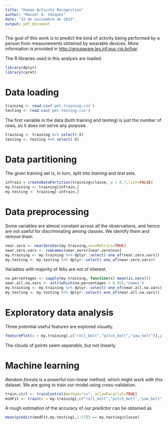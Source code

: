```yaml
---
title: "Human Activity Recognition"
author: "Manuel A. Vázquez"
date: "22 de noviembre de 2015"
output: pdf_document
---
```


The goal of this work is to predict the kind of activity being performed by a person from measurements obtained by wearable devices. More information is provided in <http://groupware.les.inf.puc-rio.br/har>.

The R libraries used in this analysis are loaded.

```r
library(dplyr)
library(caret)
```

# Data loading

```r
training <- read.csv('pml-training.csv')
testing <- read.csv('pml-testing.csv')
```

The first variable in the data (both training and testing) is just the number of rows, so it does not serve any purpose.

```r
training <- training %>% select(-X)
testing <- testing %>% select(-X)
```

# Data partitioning

The given training set is, in turn, split into *training* and *test* sets.

```r
inTrain = createDataPartition(training$classe, p = 0.7,list=FALSE)
my.training <- training[inTrain,]
my.testing <- training[-inTrain,]
```

# Data preprocessing

Some variables are almost constant across all the observations, and hence are not useful for discriminating among classes. We identify them and remove them.

```r
near.zero <- nearZeroVar(my.training,saveMetrics=TRUE)
near.zero.vars <- rownames(near.zero)[near.zero$nzv]
my.training <- my.training %>% dplyr::select(-one_of(near.zero.vars))
my.testing <- my.testing %>% dplyr::select(-one_of(near.zero.vars))
```

Variables with majority of *NA*s are not of interest.

```r
na.percentages <- sapply(my.training, function(x) mean(is.na(x)))
near.all.na.vars <- attr(which(na.percentages > 0.95),"names")
my.training <- my.training %>% dplyr::select(-one_of(near.all.na.vars))
my.testing <- my.testing %>% dplyr::select(-one_of(near.all.na.vars))
```

# Exploratory data analysis

Three potential useful features are explored visually.

```r
featurePlot(x = my.training[,c("roll_belt","pitch_belt","yaw_belt")],y = my.training$classe,plot = "pairs")
```

The clouds of points seem *separable*, but not linearly.

# Machine learning

*Random forests* is a powerful non-linear method, which might work with this dataset. We are going to train our model using cross-validation.

```r
train.ctrl <- trainControl(method="cv", allowParallel=TRUE)
modFit <- train(x = my.training[,c("roll_belt","pitch_belt","yaw_belt")],y = my.training$classe,method="rf",trControl=train.ctrl)
```

A rough estimation of the accuracy of our predictor can be obtained as

```r
mean(predict(modFit,my.testing[,1:57]) == my.testing$classe)
```